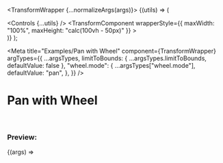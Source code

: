 


  <TransformWrapper {...normalizeArgs(args)}>
    {(utils) => (
      <div>
        <Controls {...utils} />
        <TransformComponent
          wrapperStyle={{ maxWidth: "100%", maxHeight: "calc(100vh - 50px)" }}
        >
          <img src={exampleImg} alt="" />
        </TransformComponent>
      </div>
    )}
  </TransformWrapper>
);

<Meta
  title="Examples/Pan with Wheel"
  component={TransformWrapper}
  argTypes={{
    ...argsTypes,
    limitToBounds: { ...argsTypes.limitToBounds, defaultValue: false },
    "wheel.mode": {
      ...argsTypes["wheel.mode"],
      defaultValue: "pan",
    },
  }}
/>

# Pan with Wheel

<br />

### Preview:

<Canvas>
  <Story name="Pan with Wheel">{(args) => <Template {...args} />}</Story>
</Canvas>

## Component API

<ArgsTable
  story="Pan with Wheel
"
/>
